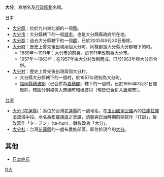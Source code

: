 '''大分'''，為地名及[[行政區劃|行政區劃]]名稱。

; 日本
* [[大分縣|大分縣]]：位於九州東北部的一個[[縣|縣]]。
* [[大分市|大分市]]：大分縣轄下的一個[[城市|城市]]，也是大分縣縣政府所在地。
* [[大分郡|大分郡]]：過去大分縣轄下的一個[[郡|郡]]，已於2005年9月30日廢除。
* [[大分町|大分町]]：歷史上曾先後出現兩個大分町，同樣都是大分縣大分郡轄下的町。
** 1889年～1911年：大分市的前身，於1911年改制為大分市。
** 1957年～1963年：在1957年由大分村改制而成，已於1963年與大分市合併。
* [[大分村|大分村]]：歷史上曾先後出現兩個大分村。
** 大分縣大分郡轄下的一個村，於1957年改制為大分町。
** [[福岡縣|福岡縣]][[穗波郡|穗波郡]]（已合併為[[嘉穗郡|嘉穗郡]]）轄下的一個村，已於1955年3月31日被廢除，轄區分別被併入[[筑穗町|筑穗町]]和[[穗波村|穗波村]]（現皆已合併入[[飯塚市|飯塚市]]）。

; [[台灣|台灣]]
* [[大分_(花蓮縣)|大分 (花蓮縣)]]：為位於台灣[[花蓮縣|花蓮縣]]的一處地名，在[[玉山國家公園|玉山國家公園]]內的[[拉庫拉庫溪|拉庫拉庫溪]]流域中段。地名為[[布農族語|布農族語]]之音譯，[[清朝|清朝]]與日治時期前期寫作「打訓」，後改寫作「ターフン」（ta-hun），戰後改為「大分」。
* [[大分_(台灣地名)#大分社|大分社]]：台灣[[花蓮縣|花蓮縣]]的一處布農族部落，即位於現今的[[大分_(台灣地名)|大分]]。

==其他==
* [[日本姓氏|日本姓氏]]
{{消歧义|D|Cat=二字地名消歧义}}
{{DEFAULTSORT: Ｏita}}

[[Category:二字日本地名消歧義|D大]]
